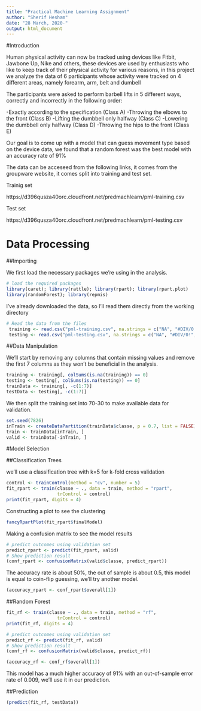 ```yaml
---
title: "Practical Machine Learning Assignment"
author: "Sherif Hesham"
date: "28 March, 2020٠"
output: html_document
---
```


#Introduction

Human physical activity can now be tracked using devices like Fitbit, Jawbone Up, Nike and others, these devices are used by enthusiasts who like to keep track of their physical activity for various reasons, in this project we analyze the data of 6 participants whose activity were tracked on 4 different areas, namely forearm, arm, belt and dumbell

The participants were asked to perform barbell lifts in 5 different ways, correctly and incorrectly in the following order:

 -Exactly according to the specification (Class A)
 -Throwing the elbows to the front (Class B) 
 -Lifting the dumbbell only halfway (Class C) 
 -Lowering the dumbbell only halfway (Class D) 
 -Throwing the hips to the front (Class E)
 
 Our goal is to come up with a model that can guess movement type based on the device data, we found that a random forest was the best model with an accuracy rate of 91%



The data can be acceseed from the following links, it comes from the groupware website, it comes split into training and test set.

Trainig set

https://d396qusza40orc.cloudfront.net/predmachlearn/pml-training.csv

Test set

https://d396qusza40orc.cloudfront.net/predmachlearn/pml-testing.csv


# Data Processing

##Importing

We first load the necessary packages we're using in the analysis.

```r
# load the required packages
library(caret); library(rattle); library(rpart); library(rpart.plot)
library(randomForest); library(repmis)
```

I've already downloaded the data, so I'll read them directly from the working directory
```r
# Read the data from the files
 training <- read.csv("pml-training.csv", na.strings = c("NA", "#DIV/0!", ""), header = TRUE)
 testing <- read.csv("pml-testing.csv", na.strings = c("NA", "#DIV/0!", ""), header = TRUE)
```

##Data Manipulation

We'll start by removing any columns that contain missing values and remove the first 7 columns as they won't be beneficial in the analysis.

```r
training <- training[, colSums(is.na(training)) == 0]
testing <- testing[, colSums(is.na(testing)) == 0]
trainData <- training[, -c(1:7)]
testData <- testing[, -c(1:7)]
```

We then split the training set into 70-30 to make available data for validation.

```r
set.seed(7826) 
inTrain <- createDataPartition(trainData$classe, p = 0.7, list = FALSE)
train <- trainData[inTrain, ]
valid <- trainData[-inTrain, ]
```

#Model Selection

##Classification Trees

we'll use a classification tree with k=5 for k-fold cross validation
```r
control <- trainControl(method = "cv", number = 5)
fit_rpart <- train(classe ~ ., data = train, method = "rpart", 
                   trControl = control)
print(fit_rpart, digits = 4)
```

Constructing a plot to see the clustering

```r
fancyRpartPlot(fit_rpart$finalModel)
```

Making a confusion matrix to see the model results
```r
# predict outcomes using validation set
predict_rpart <- predict(fit_rpart, valid)
# Show prediction result
(conf_rpart <- confusionMatrix(valid$classe, predict_rpart))
```

The accuracy rate is about 50%, the out of sample is about 0.5, this model is equal to coin-flip guessing, we'll try another model.

```r
(accuracy_rpart <- conf_rpart$overall[1])
```


##Random Forest
```r

fit_rf <- train(classe ~ ., data = train, method = "rf", 
                   trControl = control)
print(fit_rf, digits = 4)
```

```r
# predict outcomes using validation set
predict_rf <- predict(fit_rf, valid)
# Show prediction result
(conf_rf <- confusionMatrix(valid$classe, predict_rf))
```

```r
(accuracy_rf <- conf_rf$overall[1])
```

This model has a much higher accuracy of 91% with an out-of-sample error rate of 0.009, we'll use it in our prediction.

##Prediction

```r
(predict(fit_rf, testData))
```


